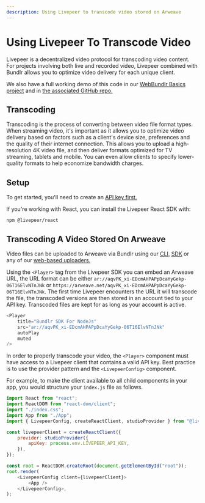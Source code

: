 ```yaml
---
description: Using Livepeer to transcode video stored on Arweave
---
```


# Using Livepeer To Transcode Video

Livepeer is a decentralized video protocol for transcoding video content. For projects involving both live and recorded video, Livepeer combined with Bundlr allows you to optimize video delivery for each unique client.

We also have a full working demo of this code in our [WebBundlr Basics project](https://webbundlr-basics.vercel.app/livepeer) and in [the associated GitHub repo.](https://github.com/Bundlr-Network/webbundlr-basics/)

## Transcoding

Transcoding is the process of converting between video file format types. When streaming video, it's important as it allows you to optimize video delivery based on factors such as a client's device size, preferences and the quality of their internet connection. This allows you to upload a high-resolution 4K video file, and then deliver formats optimized for TV streaming, tablets and mobile. You can even allow clients to specify lower-quality formats to help economize bandwidth charges.

## Setup

To get started, you'll need to create an [API key first.](https://docs.livepeer.org/guides/developing/quickstart)

If you're working with React, you can install the Livepeer React SDK with:

```console
npm @livepeer/react
```

## Transcoding A Video Stored On Arweave

Video files can be uploaded to Arweave via Bundlr using our [CLI,](/developer-docs/cli/installation) [SDK](/developer-docs/sdk) or any of our [web-based uploaders.](https://demo.bundlr.network/)

Using the `<Player>` tag from the Livepeer SDK you can embed an Arweave URL, the URL format can be either `ar://aqvPK_xi-EDcmAHPAPpDcaYyGekp-06T16ElvNTnJNk` or `https://arweave.net/aqvPK_xi-EDcmAHPAPpDcaYyGekp-06T16ElvNTnJNk`. The first time Livepeer encounters the URL it will transcode the file, the transcoded versions are then stored in an account tied to your API key. Transcoded files are kept for as long as your account is active.

```js
<Player
	title="Bundlr SDK For NodeJs"
	src="ar://aqvPK_xi-EDcmAHPAPpDcaYyGekp-06T16ElvNTnJNk"
	autoPlay
	muted
/>
```

In order to properly transcode your video, the `<Player>` component must have access to a Livepeer client that contains a valid API key. Best practice is to use the provider pattern and the `<LivepeerConfig>` component.

For example, to make the client available to all child components in your app, you would structure your `index.js` file as follows.

```js
import React from "react";
import ReactDOM from "react-dom/client";
import "./index.css";
import App from "./App";
import { LivepeerConfig, createReactClient, studioProvider } from "@livepeer/react";

const livepeerClient = createReactClient({
	provider: studioProvider({
		apiKey: process.env.LIVEPEER_API_KEY,
	}),
});

const root = ReactDOM.createRoot(document.getElementById("root"));
root.render(
	<LivepeerConfig client={livepeerClient}>
		<App />
	</LivepeerConfig>,
);
```
